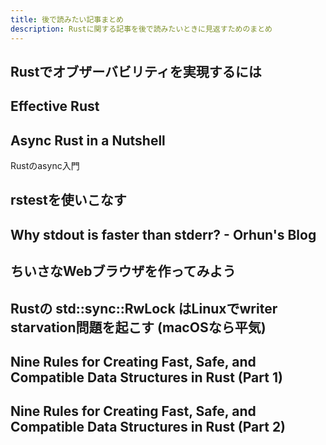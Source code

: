 ```yaml
---
title: 後で読みたい記事まとめ
description: Rustに関する記事を後で読みたいときに見返すためのまとめ
---
```



## Rustでオブザーバビリティを実現するには

<LinkPreview id="https://techblog.paild.co.jp/entry/2024/04/02/144212" />

## Effective Rust

<LinkPreview id="https://www.lurklurk.org/effective-rust/" />

## Async Rust in a Nutshell

Rustのasync入門

<LinkPreview id="https://www.shuttle.rs/blog/2024/02/29/async-rust" />

## rstestを使いこなす

<LinkPreview id="https://techblog.paild.co.jp/entry/2024/03/04/142534" />

## Why stdout is faster than stderr? - Orhun's Blog

<LinkPreview id="https://blog.orhun.dev/stdout-vs-stderr/#:~:text=The%20conclusion%20is%20that%20stdout,some%20buffering%20happening%20for%20stdout." />

## ちいさなWebブラウザを作ってみよう

<LinkPreview id="https://browserbook.shift-js.info/" />

## Rustの std::sync::RwLock はLinuxでwriter starvation問題を起こす (macOSなら平気)

<LinkPreview id="https://laysakura.github.io/2022/03/30/rust-RwLock-writer-starvation/" />

## Nine Rules for Creating Fast, Safe, and Compatible Data Structures in Rust (Part 1)

<LinkPreview id="https://towardsdatascience.com/nine-rules-for-creating-fast-safe-and-compatible-data-structures-in-rust-part-1-c0973092e0a3" />

## Nine Rules for Creating Fast, Safe, and Compatible Data Structures in Rust (Part 2)

<LinkPreview id="https://medium.com/towards-data-science/nine-rules-for-creating-fast-safe-and-compatible-data-structures-in-rust-part-2-da5e6961a0b7" />
